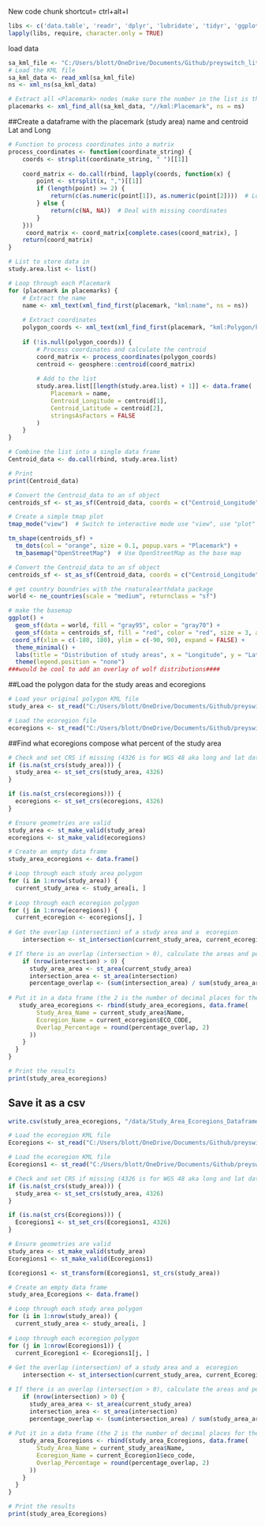 New code chunk shortcut= ctrl+alt+I
```r
libs <- c('data.table', 'readr', 'dplyr', 'lubridate', 'tidyr', 'ggplot2','stringr', 'tibble', 'patchwork', 'performance','see','viridis','skimr', 'janitor','tidyverse', 'naniar', 'knitr', 'XML', 'xml2', 'Rtools', 'geosphere', 'ggmap', 'tmap', 'sf', 'rnaturalearth', 'rnaturalearthdata')
lapply(libs, require, character.only = TRUE)

```

load data
```r
sa_kml_file <- "C:/Users/blott/OneDrive/Documents/Github/preyswitch_litrev/data/Study_Areas_By_Code.kml"
# Load the KML file
sa_kml_data <- read_xml(sa_kml_file)
ns <- xml_ns(sa_kml_data)

# Extract all <Placemark> nodes (make sure the number in the list is the same as the number of study areas)
placemarks <- xml_find_all(sa_kml_data, "//kml:Placemark", ns = ns) 

```
 
##Create a dataframe with the placemark (study area) name and centroid Lat and Long
```r
# Function to process coordinates into a matrix
process_coordinates <- function(coordinate_string) {
    coords <- strsplit(coordinate_string, " ")[[1]]
    
    coord_matrix <- do.call(rbind, lapply(coords, function(x) {
        point <- strsplit(x, ",")[[1]]
        if (length(point) >= 2) {
            return(c(as.numeric(point[1]), as.numeric(point[2])))  # Long, Lat
        } else {
            return(c(NA, NA))  # Deal with missing coordinates
        }
    }))
     coord_matrix <- coord_matrix[complete.cases(coord_matrix), ]
    return(coord_matrix)
}

# List to store data in
study.area.list <- list()

# Loop through each Placemark
for (placemark in placemarks) {
    # Extract the name
    name <- xml_text(xml_find_first(placemark, "kml:name", ns = ns))
    
    # Extract coordinates
    polygon_coords <- xml_text(xml_find_first(placemark, "kml:Polygon/kml:outerBoundaryIs/kml:LinearRing/kml:coordinates", ns = ns))
    
    if (!is.null(polygon_coords)) {
        # Process coordinates and calculate the centroid
        coord_matrix <- process_coordinates(polygon_coords)
        centroid <- geosphere::centroid(coord_matrix)
        
        # Add to the list
        study.area.list[[length(study.area.list) + 1]] <- data.frame(
            Placemark = name,
            Centroid_Longitude = centroid[1],
            Centroid_Latitude = centroid[2],
            stringsAsFactors = FALSE
        )
    }
}

# Combine the list into a single data frame
Centroid_data <- do.call(rbind, study.area.list)

# Print
print(Centroid_data)

```


```r
# Convert the Centroid_data to an sf object
centroids_sf <- st_as_sf(Centroid_data, coords = c("Centroid_Longitude", "Centroid_Latitude"), crs = 4326)

# Create a simple tmap plot
tmap_mode("view")  # Switch to interactive mode use "view", use "plot" for static mode (isn't really a map unfortunately)

tm_shape(centroids_sf) +
  tm_dots(col = "orange", size = 0.1, popup.vars = "Placemark") +
  tm_basemap("OpenStreetMap")  # Use OpenStreetMap as the base map
```


```r
# Convert the Centroid_data to an sf object
centroids_sf <- st_as_sf(Centroid_data, coords = c("Centroid_Longitude", "Centroid_Latitude"), crs = 4326)

# get country boundries with the rnaturalearthdata package
world <- ne_countries(scale = "medium", returnclass = "sf")

# make the basemap
ggplot() +
  geom_sf(data = world, fill = "gray95", color = "gray70") +  
  geom_sf(data = centroids_sf, fill = "red", color = "red", size = 3, alpha = 0.8) +  # Add centroids
 coord_sf(xlim = c(-180, 180), ylim = c(-90, 90), expand = FALSE) + 
  theme_minimal() +
  labs(title = "Distribution of study areas", x = "Longitude", y = "Latitude") +
  theme(legend.position = "none")
###would be cool to add an overlay of wolf distributions####

```
##Load the polygon data for the study areas and ecoregions
```r
# Load your original polygon KML file
study_area <- st_read("C:/Users/blott/OneDrive/Documents/Github/preyswitch_litrev/data/Study_Areas_By_Code.kml") 

# Load the ecoregion file
ecoregions <- st_read("C:/Users/blott/OneDrive/Documents/Github/preyswitch_litrev/data/Terrestrial_Ecoregions.geojson")  

```

##Find what ecoregions compose what percent of the study area
```r
# Check and set CRS if missing (4326 is for WGS 48 aka long and lat data)
if (is.na(st_crs(study_area))) {
  study_area <- st_set_crs(study_area, 4326) 
}

if (is.na(st_crs(ecoregions))) {
  ecoregions <- st_set_crs(ecoregions, 4326) 
}

# Ensure geometries are valid
study_area <- st_make_valid(study_area)
ecoregions <- st_make_valid(ecoregions)

# Create an empty data frame
study_area_ecoregions <- data.frame()

# Loop through each study area polygon
for (i in 1:nrow(study_area)) {
  current_study_area <- study_area[i, ]
  
# Loop through each ecoregion polygon
for (j in 1:nrow(ecoregions)) {
  current_ecoregion <- ecoregions[j, ]
    
# Get the overlap (intersection) of a study area and a  ecoregion
    intersection <- st_intersection(current_study_area, current_ecoregion)

# If there is an overlap (intersection > 0), calculate the areas and percentage overlap
    if (nrow(intersection) > 0) {
      study_area_area <- st_area(current_study_area) 
      intersection_area <- st_area(intersection)
      percentage_overlap <- (sum(intersection_area) / sum(study_area_area)) * 100
      
# Put it in a data frame (the 2 is the number of decimal places for the percentage)
   study_area_ecoregions <- rbind(study_area_ecoregions, data.frame(
        Study_Area_Name = current_study_area$Name,
        Ecoregion_Name = current_ecoregion$ECO_CODE, 
        Overlap_Percentage = round(percentage_overlap, 2)  
      ))
    }
  }
}

# Print the results
print(study_area_ecoregions)

```

## Save it as a csv
```r
write.csv(study_area_ecoregions, "/data/Study_Area_Ecoregions_Dataframe", row.names = FALSE)
```

```r
# Load the ecoregion KML file
Ecoregions <- st_read("C:/Users/blott/OneDrive/Documents/Github/preyswitch_litrev/data/wwf_terr_ecos.dbf") 
```

```r
# Load the ecoregion KML file
Ecoregions1 <- st_read("C:/Users/blott/OneDrive/Documents/Github/preyswitch_litrev/data/wwf_terr_ecos.shp") 
```


```r
# Check and set CRS if missing (4326 is for WGS 48 aka long and lat data)
if (is.na(st_crs(study_area))) {
  study_area <- st_set_crs(study_area, 4326) 
}

if (is.na(st_crs(Ecoregions))) {
  Ecoregions1 <- st_set_crs(Ecoregions1, 4326) 
}

# Ensure geometries are valid
study_area <- st_make_valid(study_area)
Ecoregions1 <- st_make_valid(Ecoregions1)

Ecoregions1 <- st_transform(Ecoregions1, st_crs(study_area))

# Create an empty data frame
study_area_Ecoregions <- data.frame()

# Loop through each study area polygon
for (i in 1:nrow(study_area)) {
  current_study_area <- study_area[i, ]
  
# Loop through each ecoregion polygon
for (j in 1:nrow(Ecoregions1)) {
  current_Ecoregion1 <- Ecoregions1[j, ]
    
# Get the overlap (intersection) of a study area and a  ecoregion
    intersection <- st_intersection(current_study_area, current_Ecoregion1)

# If there is an overlap (intersection > 0), calculate the areas and percentage overlap8
    if (nrow(intersection) > 0) {
      study_area_area <- st_area(current_study_area) 
      intersection_area <- st_area(intersection)
      percentage_overlap <- (sum(intersection_area) / sum(study_area_area)) * 100
      
# Put it in a data frame (the 2 is the number of decimal places for the percentage)
   study_area_Ecoregions <- rbind(study_area_Ecoregions, data.frame(
        Study_Area_Name = current_study_area$Name,
        Ecoregion_Name = current_Ecoregion1$eco_code, 
        Overlap_Percentage = round(percentage_overlap, 2)  
      ))
    }
  }
}

# Print the results
print(study_area_Ecoregions)


```

